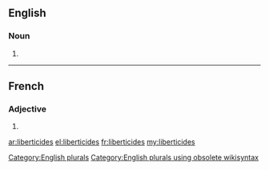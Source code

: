 ==English==

===Noun===
{{head|en}}

# {{plural of|liberticide}}

[[Category:English plurals]][[Category:English plurals using obsolete wikisyntax]]

----

==French==

===Adjective===
{{fr-adj-form}} {{m-p|f-p}}

# {{form of|plural|liberticide|lang=fr}}

[[ar:liberticides]]
[[el:liberticides]]
[[fr:liberticides]]
[[my:liberticides]]